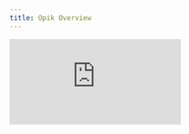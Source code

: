 ```yaml
---
title: Opik Overview
---
```


<div style={{
    position: 'relative',
    paddingBottom: '56.25%', // 16:9 aspect ratio
    height: 0,
    overflow: 'hidden',
    maxWidth: '100%',
    marginBottom: '20px'
}}>
    <iframe
        src="https://www.loom.com/embed/23f807461cd943dca53199e31e09c583?sid=42b4f658-a7dd-4148-9eb0-c9b056c848f5"
        frameborder="0"
        webkitallowfullscreen
        mozallowfullscreen
        allowfullscreen
        style={{
            position: 'absolute',
            top: 0,
            left: 0,
            width: '100%',
            height: '100%',
        }}
    />
</div>

## What is Opik?

Opik is Comet's comprehensive platform for LLM [observability](https://www.comet.com/docs/opik/tracing/log_traces), [evaluation](https://www.comet.com/docs/opik/evaluation/overview), and [monitoring](https://www.comet.com/docs/opik/production/production_monitoring), designed to support you across the entire LLM lifecycle from development to production. This video provides a complete overview of Opik's core capabilities and shows how it can transform your approach to building and maintaining LLM applications.

## Key Highlights

- **Complete LLM Lifecycle Support**: From initial development through production deployment and [monitoring](https://www.comet.com/docs/opik/production/production_monitoring)
- **Centralized [Tracing](https://www.comet.com/docs/opik/tracing/log_traces)**: Track all interactions with your LLM applications in one location, making it easy to identify issues and debug complex chains
- **Automated [Evaluation](https://www.comet.com/docs/opik/evaluation/overview)**: Replace ad-hoc "vibe checks" with consistent, reproducible evaluations using standardized [datasets](https://www.comet.com/docs/opik/evaluation/manage_datasets) and [metrics](https://www.comet.com/docs/opik/evaluation/metrics/overview)
- **[Production Monitoring](https://www.comet.com/docs/opik/production/production_monitoring)**: Deploy with confidence using [testing](https://www.comet.com/docs/opik/testing/pytest_integration) and monitoring tools that track performance in real-time
- **Open Source + Enterprise**: Get the flexibility of open source with the security, scalability, and support of an enterprise solution
- **Rich [Integration](https://www.comet.com/docs/opik/integrations/overview) Ecosystem**: Works seamlessly with popular frameworks like [OpenAI](https://www.comet.com/docs/opik/integrations/openai), Azure, and many others
- **Comprehensive Documentation**: Extensive docs with [quickstart](https://www.comet.com/docs/opik/quickstart) guides, [integrations](https://www.comet.com/docs/opik/integrations/overview), and hands-on Jupyter notebook [cookbooks](https://www.comet.com/docs/opik/integrations/overview) that run directly in Google Colab

